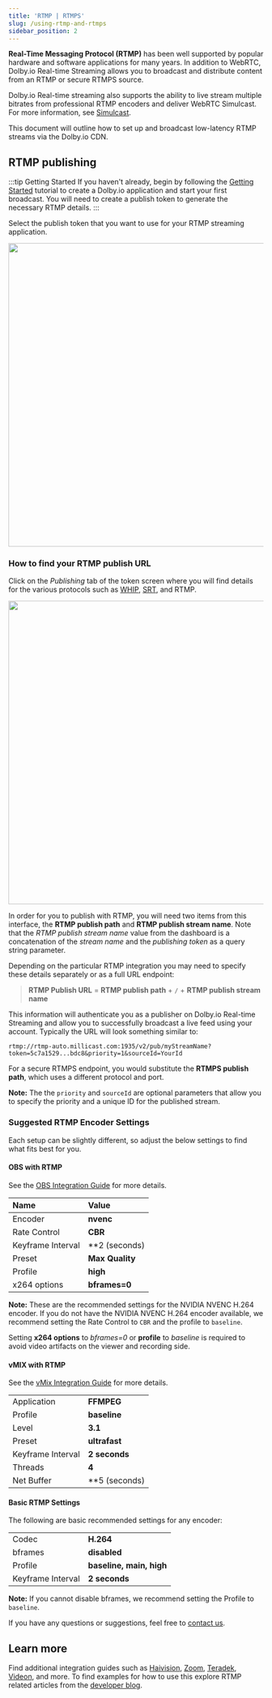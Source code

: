 ```yaml
---
title: 'RTMP | RTMPS'
slug: /using-rtmp-and-rtmps
sidebar_position: 2
---
```


**Real-Time Messaging Protocol (RTMP)** has been well supported by popular hardware and software applications for many years. In addition to WebRTC, Dolby.io Real-time Streaming allows you to broadcast and distribute content from an RTMP or secure RTMPS source.

Dolby.io Real-time streaming also supports the ability to live stream multiple bitrates from professional RTMP encoders and deliver WebRTC Simulcast. For more information, see [Simulcast](/millicast/using-webrtc-simulcast#how-to-enable-simulcast-from-an-encoder).

This document will outline how to set up and broadcast low-latency RTMP streams via the Dolby.io CDN.

## RTMP publishing

:::tip Getting Started
If you haven't already, begin by following the [Getting Started](/millicast/introduction-to-streaming-apis.mdx) tutorial to create a Dolby.io application and start your first broadcast. You will need to create a publish token to generate the necessary RTMP details.
:::

Select the publish token that you want to use for your RTMP streaming application.


<div class="center-container">
  <img src={RtmpPublishToken} width="600" />
</div>

### How to find your RTMP publish URL

Click on the _Publishing_ tab of the token screen where you will find details for the various protocols such as [WHIP](/millicast/broadcast/webrtc-whip.mdx), [SRT](/millicast/broadcast/using-srt.mdx), and RTMP.


<div class="center-container">
  <img src={RtmpPublishUrl} width="600" />
</div>

In order for you to publish with RTMP, you will need two items from this interface, the **RTMP publish path** and **RTMP publish stream name**. Note that the _RTMP publish stream name_ value from the dashboard is a concatenation of the _stream name_ and the _publishing token_ as a query string parameter.

Depending on the particular RTMP integration you may need to specify these details separately or as a full URL endpoint:

> **RTMP Publish URL** = **RTMP publish path** + `/` + **RTMP publish stream name**

This information will authenticate you as a publisher on Dolby.io Real-time Streaming and allow you to successfully broadcast a live feed using your account. Typically the URL will look something similar to:

```
rtmp://rtmp-auto.millicast.com:1935/v2/pub/myStreamName?token=5c7a1529...bdc8&priority=1&sourceId=YourId
```

For a secure RTMPS endpoint, you would substitute the **RTMPS publish path**, which uses a different protocol and port.

**Note:** The the `priority` and `sourceId` are optional parameters that allow you to specify the priority and a unique ID for the published stream.

### Suggested RTMP Encoder Settings

Each setup can be slightly different, so adjust the below settings to find what fits best for you.

#### OBS with RTMP

See the [OBS Integration Guide](/millicast/software-encoders/using-obs.md) for more details.

| Name              | Value           |
| :---------------- | :-------------- |
| Encoder           | **nvenc**       |
| Rate Control      | **CBR**         |
| Keyframe Interval | \*\*2 (seconds) |
| Preset            | **Max Quality** |
| Profile           | **high**        |
| x264 options      | **bframes=0**   |

**Note:** These are the recommended settings for the NVIDIA NVENC H.264 encoder. If you do not have the NVIDIA NVENC H.264 encoder available, we recommend setting the Rate Control to `CBR` and the profile to `baseline`.

Setting **x264 options** to _bframes=0_ or **profile** to _baseline_ is required to avoid video artifacts on the viewer and recording side.

#### vMIX with RTMP

See the [vMix Integration Guide](/millicast/software-encoders/broadcasting-with-vmix.md) for more details.

|                   |                 |
| :---------------- | :-------------- |
| Application       | **FFMPEG**      |
| Profile           | **baseline**    |
| Level             | **3.1**         |
| Preset            | **ultrafast**   |
| Keyframe Interval | **2 seconds**   |
| Threads           | **4**           |
| Net Buffer        | \*\*5 (seconds) |

#### Basic RTMP Settings

The following are basic recommended settings for any encoder:

|                   |                          |
| :---------------- | :----------------------- |
| Codec             | **H.264**                |
| bframes           | **disabled**             |
| Profile           | **baseline, main, high** |
| Keyframe Interval | **2 seconds**            |

**Note:** If you cannot disable bframes, we recommend setting the Profile to `baseline`.

If you have any questions or suggestions, feel free to [contact us](https://support.dolby.io/?_gl=1*1bfsqox*_ga*MTExNDIzMDc0OC4xNjgzNTY3ODk2*_ga_CTSBFC56JT*MTY4OTAwNDAwMS4yOS4xLjE2ODkwMTEwMjYuMC4wLjA.).

## Learn more

Find additional integration guides such as [Haivision](/millicast/hardware-encoders/using-haivision-kb-encoder.mdx), [Zoom](/millicast/software-encoders/broadcasting-jitsi-or-zoom-meetings.md), [Teradek](/millicast/hardware-encoders/broadcasting-teradek-vidiu.mdx), [Videon](/millicast/hardware-encoders/videon.mdx), and more. To find examples for how to use this explore RTMP related articles from the [developer blog](https://dolby.io/blog/tag/rtmp/).
